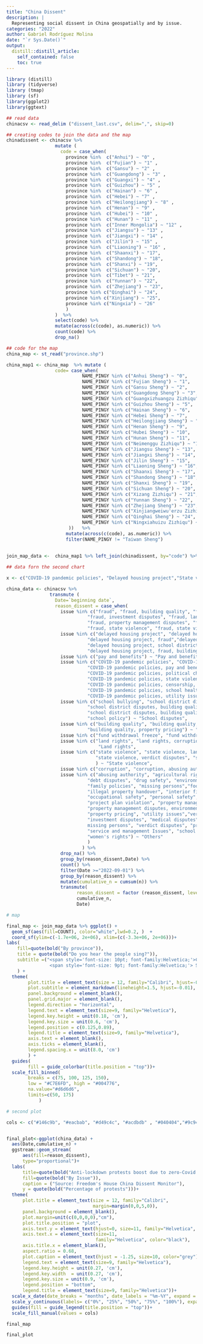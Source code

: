 ```yaml
---
title: "China Dissent"
description: |
  Representing social dissent in China geospatially and by issue.
categories: "2022"
author: Gabriel Rodríguez Molina
date: "`r Sys.Date()`"
output:
  distill::distill_article:
    self_contained: false
    toc: true
---
```



```r
library (distill)
library (tidyverse)
library (tmap)
library (sf)
library(ggplot2)
library(ggtext)

## read data
chinacsv <- read_delim ("dissent_last.csv", delim=",", skip=0) 

## creating codes to join the data and the map
chinadissent <- chinacsv %>% 
                  mutate (
                    code = case_when(
                      province %in%  c("Anhui") ~ "0" ,
                      province %in%  c("Fujian") ~ "1" ,
                      province %in%  c("Gansu") ~ "2" ,
                      province %in%  c("Guangdong") ~ "3" ,
                      province %in%  c("Guangxi") ~ "4" ,
                      province %in%  c("Guizhou") ~ "5" ,
                      province %in%  c("Hainan") ~ "6" ,
                      province %in%  c("Hebei") ~ "7" ,
                      province %in%  c("Heilongjiang") ~ "8" ,
                      province %in%  c("Henan") ~ "9" ,
                      province %in%  c("Hubei") ~ "10" ,
                      province %in%  c("Hunan") ~ "11" ,
                      province %in%  c("Inner Mongolia") ~ "12" ,
                      province %in%  c("Jiangsu") ~ "13" ,
                      province %in%  c("Jiangxi") ~ "14" ,
                      province %in%  c("Jilin") ~ "15" ,
                      province %in%  c("Liaoning") ~ "16" ,
                      province %in%  c("Shaanxi") ~ "17",
                      province %in%  c("Shandong") ~ "18",
                      province %in%  c("Shanxi") ~ "19",
                      province %in%  c("Sichuan") ~ "20",
                      province %in%  c("Tibet") ~ "21",
                      province %in%  c("Yunnan") ~ "22",
                      province %in%  c("Zhejiang") ~ "23",
                      province %in% c("Qinghai") ~ "24",
                      province %in% c("Xinjiang") ~ "25",
                      province %in% c("Ningxia") ~ "26"
                      )
                  )  %>% 
                  select(code) %>% 
                  mutate(across(c(code), as.numeric)) %>% 
                  count(code) %>% 
                  drop_na() 

## code for the map
china_map <- st_read("province.shp")

china_map1 <- china_map  %>% mutate (
                  code= case_when( 
                            NAME_PINGY %in% c("Anhui Sheng") ~ "0",
                            NAME_PINGY %in% c("Fujian Sheng") ~ "1",
                            NAME_PINGY %in% c("Gansu Sheng") ~ "2",
                            NAME_PINGY %in% c("Guangdong Sheng") ~ "3",
                            NAME_PINGY %in% c("Guangxizhuangzu Zizhiqu") ~ "4",
                            NAME_PINGY %in% c("Guizhou Sheng") ~ "5",
                            NAME_PINGY %in% c("Hainan Sheng") ~ "6",
                            NAME_PINGY %in% c("Hebei Sheng") ~ "7",
                            NAME_PINGY %in% c("Heilongjiang Sheng") ~ "8",
                            NAME_PINGY %in% c("Henan Sheng") ~ "9",
                            NAME_PINGY %in% c("Hubei Sheng") ~ "10",
                            NAME_PINGY %in% c("Hunan Sheng") ~ "11",
                            NAME_PINGY %in% c("Neimenggu Zizhiqu") ~ "12",
                            NAME_PINGY %in% c("Jiangsu Sheng") ~ "13",
                            NAME_PINGY %in% c("Jiangxi Sheng") ~ "14",
                            NAME_PINGY %in% c("Jilin Sheng") ~ "15",
                            NAME_PINGY %in% c("Liaoning Sheng") ~ "16",
                            NAME_PINGY %in% c("Shaanxi Sheng") ~ "17",
                            NAME_PINGY %in% c("Shandong Sheng") ~ "18",
                            NAME_PINGY %in% c("Shanxi Sheng") ~ "19",
                            NAME_PINGY %in% c("Sichuan Sheng") ~ "20",
                            NAME_PINGY %in% c("Xizang Zizhiqu") ~ "21",
                            NAME_PINGY %in% c("Yunnan Sheng") ~ "22",
                            NAME_PINGY %in% c("Zhejiang Sheng") ~ "23",
                            NAME_PINGY %in% c("Xinjiangweiwu'erzu Zizhiqu") ~ "25",
                            NAME_PINGY %in% c("Qinghai Sheng") ~ "24",
                            NAME_PINGY %in% c("Ningxiahuizu Zizhiqu") ~ "26"
                       ))   %>%
                      mutate(across(c(code), as.numeric)) %>% 
                      filter(NAME_PINGY != "Taiwan Sheng")
         
         
join_map_data <-  china_map1 %>% left_join(chinadissent, by="code") %>% select(COUNT, geometry)
```


```r

## data forn the second chart

x <- c("COVID-19 pandemic policies", "Delayed housing project","State violence", "Fund withdrawal", "Pay and benefits"  ,"Building disputes","School disputes", "Land rights", "Corruption", "Fraud", "Others")

china_data <- chinacsv %>% 
                transmute (
                  Date=`beginning date`,
                  reason_dissent = case_when( 
                    issue %in% c("fraud", "fraud, building quality", "fraud, contract breach", "fraud, corruption",
                              "fraud, investment disputes", "fraud, land rights", "fraud, land rights, corruption",
                              "fraud, property management disputes", "fraud, school district disputes",
                              "fraud, state violence", "fraud, state violence, corruption") ~ "Fraud",
                    issue %in% c("delayed housing project", "delayed housing project, building quality",
                              "delayed housing project, fraud","delayed housing project, project plan violation",
                              "delayed housing project, school district disputes", 
                              "delayed housing project, fraud, building quality") ~ "Delayed housing project",
                    issue %in% c("pay and benefits") ~ "Pay and benefits",
                    issue %in% c("COVID-19 pandemic policies", "COVID-19 pandemic policies, censorship", 
                              "COVID-19 pandemic policies, pay and benefits",
                              "COVID-19 pandemic policies, political change",
                              "COVID-19 pandemic policies, state violence",
                              "COVID-19 pandemic policies, censorship, political change", 
                              "COVID-19 pandemic policies, school health and safety", 
                              "COVID-19 pandemic policies, utility issues") ~ "COVID-19 pandemic policies",
                    issue %in% c("school bullying", "school district disputes",
                              "school district disputes, building quality", 
                              "school district disputes, building quality, service and management Issues",
                              "school policy") ~ "School disputes",
                    issue %in% c("building quality", "building quality, illegal property handover",
                              "building quality, property pricing") ~ "Building disputes",
                    issue %in% c("fund withdrawal freeze", "fund withdrawal freeze, corruption") ~ "Fund withdrawal",
                    issue %in% c("land rights", "land rights, corruption", "land rights, project plan violation") ~ 
                                  "Land rights",
                    issue %in% c("state violence", "state violence, land rights, corruption", 
                                 "state violence, verdict disputes", "state violence, verdict/sanction disputes"
                                 ) ~ "State violence",
                    issue %in% c("corruption", "corruption, abusing authority") ~ "Corruption",
                    issue %in% c("abusing authority", "agricultural rights","confiscation of assets",
                              "debt disputes", "drug safety", "environmental pollution or damage", 
                              "family policies", "missing persons","food safety", "forced eviction", "freedom of belief", 
                              "illegal property handover", "interior finish disputes", "occupational injury", 
                              "occupational safety", "personal safety", "petition rights", "political change", "poverty",
                              "project plan violation", "property management disputes", 
                              "property management disputes, environmental pollution or damage", 
                              "property pricing", "utility issues","verdict disputes", "video games", "censorship",
                              "investment disputes", "medical disputes", "contract breach", "family policies, 
                              missing persons", "verdict disputes", "product safety", "investment dispute", 
                              "service and management Issues", "school health and safety", "verdict/sanction disputes",
                              "women's rights") ~ "Others" 
                              )
                            ) %>%
                    drop_na() %>%
                    group_by(reason_dissent,Date) %>%
                    count() %>%
                    filter(Date >="2022-09-01") %>% 
                    group_by(reason_dissent) %>% 
                    mutate(cumulative_n = cumsum(n)) %>% 
                    transmute(
                          reason_dissent = factor (reason_dissent, levels = x),
                          cumulative_n,
                          Date)

# map

final_map <- join_map_data %>% ggplot() +
  geom_sf(aes(fill=COUNT), color="white",lwd=0.2, )  + 
  coord_sf(ylim=c(-1.7e+06, 2e+06), xlim=(c(-3.3e+06, 2e+06)))+
labs(
    fill=quote(bold("By province")),
    title = quote(bold("Do you hear the people sing?")),
    subtitle =("<span style='font-size: 10pt; font-family:Helvetica;'>China, number of protests</font><br>
                <span style='font-size: 9pt; font-family:Helvetica;'> September 1st to December 31th, 2022</font>")
    ) + 
  theme(
        plot.title = element_text(size = 12, family="Calibri", hjust=-0.015),
        plot.subtitle = element_markdown(lineheight=1.5, hjust=-0.01),
        panel.background = element_blank(),
        panel.grid.major = element_blank(),
        legend.direction = "horizontal",
        legend.text = element_text(size=9, family="Helvetica"),
        legend.key.height = unit(0.18, 'cm'),
        legend.key.size = unit(0.6, 'cm'),
        legend.position = c(0.125,0.89),
        legend.title = element_text(size=9, family="Helvetica"),
        axis.text = element_blank(),
        axis.ticks = element_blank(),
        legend.spacing.x = unit(8.0, 'cm')
        ) +
  guides(
        fill = guide_colorbar(title.position = "top"))+
  scale_fill_binned(
        breaks = c(75, 100, 125, 150),
        low = "#C7E6FD", high = "#004776", 
        na.value="#d6d6d6",
        limits=c(50, 175)
            )

# second plot

cols <- c("#146c9b", "#eacbab", "#d49c4c", "#acdbdb" , "#040404","#9c947c" , "#ce9f5d", "#498caa", "#546466","#729499" )


final_plot<-ggplot(china_data) +
  aes(Date,cumulative_n) +
  ggstream::geom_stream(
      aes(fill=reason_dissent),
      type="proportional")+
  labs(
      title=quote(bold("Anti-lockdown protests boost due to zero-Covid strategy")),
      fill=quote(bold("By Issue")),
      caption = ("Source: Freedom's House China Dissent Monitor"),
      y = quote(bold("Percentage of protests")))+
  theme(
      plot.title = element_text(size = 12, family="Calibri", 
                                margin=margin(0,0,5,0)),
      panel.background = element_blank(),
      plot.margin=unit(c(0,0,0,0),"cm"),
      plot.title.position = "plot",
      axis.text.y = element_text(hjust=0, size=11, family="Helvetica", color="black"),
      axis.text.x = element_text(size=11, 
                                 family="Helvetica", color="black"),
      axis.title.x = element_blank(),
      aspect.ratio = 0.68,
      plot.caption = element_text(hjust = -1.25, size=10, color="grey"),
      legend.text = element_text(size=9, family="Helvetica"),
      legend.key.height = unit(0.27, 'cm'),
      legend.key.width  = unit(0.27, 'cm'),
      legend.key.size = unit(0.9, 'cm'),
      legend.position = "bottom",
      legend.title = element_text(size=9, family="Helvetica"))+
  scale_x_date(date_breaks = "months", date_labels = "%m-%Y", expand = c(0.01, 0))+
  scale_y_continuous(labels= c("0%", "25%", "50%", "75%", "100%"), expand = c(0.10, 0))+
  guides(fill = guide_legend(title.position = "top"))+
  scale_fill_manual(values = cols)
```


```r
final_map
```
```r
final_plot
```









